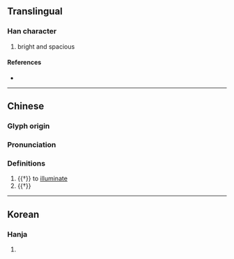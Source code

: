 {{character info/new}}
==Translingual==

===Han character===
{{Han char|rn=86|rad=火|as=15|sn=19|four=90886|canj=FITC|ids=⿰火廣}}

# bright and spacious

====References====
* {{Han ref|kx=0686.240|dkj=19548|dj=1099.100|hdz=32243.130|uh=720C|ud=29196|bh=F269|bd=62057}}

----
==Chinese==
{{zh-forms}}

===Glyph origin===
{{Han etym}}

===Pronunciation===
{{zh-pron
|m=huàng,kuàng
|mc=y
|oc=y
|cat=n
}}

===Definitions===
{{zh-hanzi}}

# {{†}} to [[illuminate]]
# {{†}} {{zh-used|爌炾}}

----

==Korean==

===Hanja===
{{ko-hanja|hangeul=광|eumhun=|rv=gwang|mr=kwang|y=kwang}}

# {{defn|lang=ko|sort=火15}}
